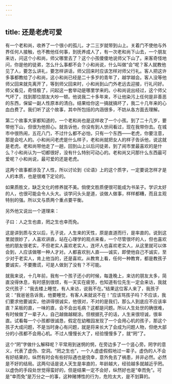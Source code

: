 ```yaml
---
---
---
```

title: 还是老虎可爱
---




有一个老和尚，收养了一个很小的孤儿，才二三岁就带到山上。关着门不使他与外界任何人接触，也不教他任何事，到抚养成人了，有一次老和尚下山去，一个朋友来访，问这个小和尚，师父哪里去了？这个小孩傻傻地说师父下山了。来客奇怪地问，你是他的徒弟，怎么什么事都不会？小和尚说，什么叫做“会”呢？客人就教他见了人，要怎么讲礼，要怎样讲话，师父回来时应该怎样对师父行礼。客人把这许多事都教给了小和尚，这小和尚已经是二十多岁的青年了，越学越会。客人没等他师父回来就先离开了，等到师父回来时，小和尚到山门外老远去迎接，行礼问好。师父看见，奇怪极了，问起这一套举动是哪里学来的。小和尚说出经过，这个师父气坏了，找到那位朋友大吵一顿。他说我二十多年来，不让他染污上任何是非善恶的东西，保留一副人性原本的清白。结果给你这一搞就搞坏了，我二十几年来的心血白费了。我们听了这个故事，其中所包括的内涵很多，不妨从各方面去理解。

第二个故事大家都知道的，一个老和尚也是这样收了一个小孩。到了二十几岁，要带他下山，但很为他担心。就告诉他，你没有到人世间看过，现在我带你去。在城市中很热闹，五花八门，不过什么都不必怕，只有一个东西——老虎，你要注意，那是会吃人的。小和尚问老虎是什么样子，老和尚就把女人的样子告诉他，说这就是老虎。老和尚带他走了一趟，回到山上以后问徒弟，到了闹市里最喜欢的是什么？小和尚认为一切都很好，没有什么特别可动心的。老和尚又问那什么东西最可爱呢？小和尚说，最可爱的还是老虎。

这两个故事都涉及了人性，所以讨论到《论语》上的这个质字，一定要说怎样才是人的本质，也是很难下定论的。

如果质胜文，缺乏文化的修养就不美。倘使文胜质便很可能成为书呆子。学识太好的人，也很可能会令人头大。谈学问头头是道，谈做人做事，样样都糟，而且主观特别的强。所以文与质两个重点要平衡。

另外他又说出一个道理来：

子曰：人之生也直，罔之生也幸而免。

这是讲到质与文以后，孔子说，人生来的天性，原是直道而行，是率直的。说到这里就很妙了，人喜欢讲直，站在心理学的观点来看，一个尽管很坏的人，但也喜欢他的朋友很老实，不但老实人喜欢老实人，连坏人也喜欢老实人，从这里就可以体会到，人应该做哪一种人才对。人都喜欢别人直——诚实，即使他自己不诚实，至少对于老实人，肯上他当的，还是喜欢。从教育上看，任何一种教育，都是教孩子要诚实，不要撒谎，可是人做到了没有？不可能。

就我来说，十几年前，我有一个孩子还小的时候，每逢晚上，来访的朋友太多，简直没得休息，有时感到很烦，有一天实在疲劳，也知道有位先生一定会来访，我就交代孩子：“我去楼上睡觉，有人来访，说我不在。”结果这位客人来了，我孩子说：“我爸爸告诉我，他要睡觉，有客人来就说不在！”应该骂孩子吗？不应该，我们要求他要诚实，他讲得很诚实，他很对，不对的是我们，那么人到底应不应该率直？呆板的直，一味的直，会不会出毛病？这都是问题。所以人生处世的确很难，有时候做了一辈子人，自己越做越糊涂。但根据孔子的话，人生来很坦诚，很率直。试看每一个小孩都很诚恳，假定在幼稚园发现了一个会用心机的孩子，那这个孩子大成问题，不是当时身心有问题，就是将来长大了会成为问题人物，但绝大部分的小孩都不会用心机。不过人慢慢长大了，经验慢慢多了，就“罔”了。

这个“罔”字做什么解释呢？平常用到迷惘的惘，在旁边多了一个竖心旁。罔字的意义，代表了虚伪、空洞。“罔之生也”，一个人虚虚假假地过一辈子。虚伪的人不会有好结果的，纵然有时会有些好际遇也是侥幸，意外免去了祸患，并非必然。必然是不好的结局。这两句话是说人天生是率直的，年龄越大，经验越多就越近乎罔。以虚伪的手段处世觉得蛮好的，但是结果一定不会好，纵然好也是“幸而免”。可是“幸而免”是万分之一的事，这种赌博性的行为，危险太大，是不划算的。